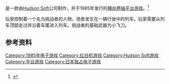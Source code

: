 {{NoteTA
| G1=Games
}}

{{vgname|列车寻宝|ja=チャレンジャー，Challenger}}是一款由[[Hudson_Soft|Hudson Soft]]公司制作，并于1985年发行的[[横向卷轴游戏|横向卷轴]][[平台游戏|平台游戏]]。<ref name="gamefaqs">{{cite web| url = http://www.gamefaqs.com/nes/587189-city-connection/data| title = Release information| publisher = [[GameFAQs|GameFAQs]]| date = | accessdate = 2015-06-26| archive-date = 2015-06-30| archive-url = https://web.archive.org/web/20150630181858/http://www.gamefaqs.com/nes/587189-city-connection/data| dead-url = no}}</ref>

玩家控制着一个名为挑战者的人物，场景发生在一辆行驶中的列车。玩家需要从列车顶部走过并沿着车尾进入列车。挑战者的基础武器为小飞刀。

== 参考资料 ==
{{Reflist}}

{{DEFAULTSORT:Challenger}}
[[Category:1985年电子游戏|Category:1985年电子游戏]]
[[Category:红白机游戏|Category:红白机游戏]]
[[Category:Hudson_Soft游戏|Category:Hudson Soft游戏]]
[[Category:平台游戏|Category:平台游戏]]
[[Category:日本独占电子游戏|Category:日本独占电子游戏]]

{{platform-videogame-stub}}